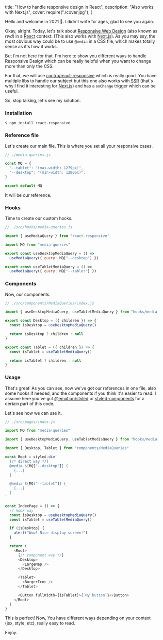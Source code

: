   title: "How to handle responsive design in React",
  description: "Also works with Next.js",
  cover: require("./cover.jpg"),
}

Hello and welcome in 2021 🥳. I didn't write for ages, glad to see you again.

Okay, alright. Today, let's talk about [Responsive Web Design](https://web.dev/responsive-web-design-basics/) (also known as _rwd_) in a [React](https://reactjs.org/) context. (This also works with [Next.js](https://nextjs.org/)). As you may say, the most obvious way could be to use `@media` in a CSS file, which makes totally sense as it's how it works.

But I'm not here for that. I'm here to show you different ways to handle Responsive Design which can be really helpful when you want to change more than only the CSS.

For that, we will use [contra/react-responsive](https://github.com/contra/react-responsive) which is really good. You have multiple libs to handle our subject but this one also works with <abbr title="Server-Side Rendering">SSR</abbr> (that's why I find it interesting for [Next.js](https://nextjs.org/)) and has a `onChange` trigger which can be useful.

So, stop talking, let's see my solution.

### Installation

```shell
$ npm install react-responsive
```

### Reference file

Let's create our main file. This is where you set all your responsive cases.

```js
// ./media-queries.js

const MQ = {
  "--tablet": "(max-width: 1279px)",
  "--desktop": "(min-width: 1280px)",
}

export default MQ
```

It will be our reference.

### Hooks

Time to create our custom hooks.

```js
// ./src/hooks/media-queries.js

import { useMediaQuery } from "react-responsive"

import MQ from "media-queries"

export const useDesktopMediaQuery = () =>
  useMediaQuery({ query: MQ["--desktop"] })

export const useTabletMediaQuery = () =>
  useMediaQuery({ query: MQ["--tablet"] })
```

### Components

Now, our components.

```js
// ./src/components/MediaQueries/index.js

import { useDesktopMediaQuery, useTabletMediaQuery } from "hooks/media-queries"

export const Desktop = ({ children }) => {
  const isDesktop = useDesktopMediaQuery()

  return isDesktop ? children : null
}

export const Tablet = ({ children }) => {
  const isTablet = useTabletMediaQuery()

  return isTablet ? children : null
}
```

### Usage

That's great! As you can see, now we've got our references in one file, also some hooks if needed, and the components if you think it's easier to read. I assume here you've got [@emotion/styled](https://emotion.sh/docs/styled) or [styled-components](https://styled-components.com/) for a certain part of this code.

Let's see how we can use it.

```js
// ./src/pages/index.js

import MQ from "media-queries"

import { useDesktopMediaQuery, useTabletMediaQuery } from "hooks/media-queries"

import { Desktop, Tablet } from "components/MediaQueries"

const Root = styled.div`
  {/* direct way */}
  @media ${MQ["--desktop"]} {
    {...}
  }

  @media ${MQ["--tablet"]} {
    {...}
  }
`

const IndexPage = () => {
  // hook way
  const isDesktop = useDesktopMediaQuery()
  const isTablet = useTabletMediaQuery()

  if (isDesktop) {
    alert("Wow! Nice display screen!")
  }

  return (
    <Root>
      {/* component way */}
      <Desktop>
        <LargeMap />
      </Desktop>

      <Tablet>
        <BurgerIcon />
      </Tablet>

      <Button fullWidth={isTablet}>{`My button`}</Button>
    </Root>
  )
}
```

This is perfect! Now, You have different ways depending on your context (jsx, style, etc), really easy to read.

Enjoy.
